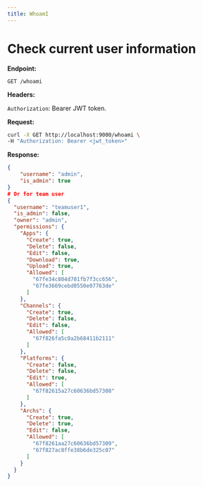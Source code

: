 ```yaml
---
title: WhoamI
---
```


# Check current user information

**Endpoint:**

`GET /whoami`

**Headers:**

`Authorization`: Bearer JWT token.

**Request:**

```bash
curl -X GET http://localhost:9000/whoami \
-H "Authorization: Bearer <jwt_token>"
```

**Response:**

```json
{
    "username": "admin",
    "is_admin": true
}
# Or for team user
{
  "username": "teamuser1",
  "is_admin": false,
  "owner": "admin",
  "permissions": {
    "Apps": {
      "Create": true,
      "Delete": false,
      "Edit": false,
      "Download": true,
      "Upload": true,
      "Allowed": [
        "67fe34c804d701fb7f3cc656",
        "67fe3669cebd0550e07763de"
      ]
    },
    "Channels": {
      "Create": true,
      "Delete": false,
      "Edit": false,
      "Allowed": [
        "67f826fa5c0a2b68411b2111"
      ]
    },
    "Platforms": {
      "Create": false,
      "Delete": false,
      "Edit": true,
      "Allowed": [
        "67f82615a27c60636bd57308"
      ]
    },
    "Archs": {
      "Create": true,
      "Delete": true,
      "Edit": false,
      "Allowed": [
        "67f8261aa27c60636bd57309",
        "67f827ac8ffe38b6de325c07"
      ]
    }
  }
}
```